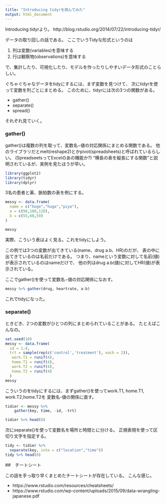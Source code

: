 ```yaml
---
title: "Introducing tidyrを読んでみた"
output: html_document
---
```

Introducing tidyrより。
http://blog.rstudio.org/2014/07/22/introducing-tidyr/



データの取り回しの話である。
ここでいうTidyな形式というのは

1. 列は変数(variables)を意味する
2. 行は観察物(observations)を意味する

で、集計したり、可視化したり、モデルを作ったりしやすいデータ形式のことらしい。

ぐちゃぐちゃなデータをtidyにするには、まず変数を見つけて、
次にtidyrを使って変数を列ごとにまとめる。
このために、tidyrには次の3つの関数がある。

* gather()
* separate()
* spread()

それぞれ見ていく。

### gather()

gather()は複数の列を取って、変数名−値の対応関係にまとめる関数である。
他のライブラリだとmelt(reshape2)とかpivot(spreadsheets)と呼ばれているらしい。
(SpreadseetsってExcelのあの機能か?)
"横長の表を縦長にする関数"と説明されているが、実例を見たほうが早い。

```r
library(ggplot2)
library(tidyr)
library(dplyr)
```
3名の患者と薬、脈拍数の表を例にする。

```r
messy <- data.frame(
  name = c("hoge","huga","piyo"),
  a = c(98,100,120),
  b = c(55,60,59)
)

messy
```
実際、こういう表はよく見る。これをtidyにしよう。

この例では3つの変数が出てきている(name、drug a.b、HR)のだが、
表の中に出てきているのは名前だけである。
つまり、nameという変数に対して名前(値)が表示されているのはnameだけで、
他の列はdrug a.b(値)に対してHR(値)が表示されている。

ここでgather()を使って変数名−値の対応関係になおす。
```r
messy %>% gather(drug, heartrate, a:b)
```
これでtidyになった。

### separate()
ときどき、2つの変数がひとつの列にまとめられていることがある。
たとえばこんなの。
```r
set.seed(10)
messy <- data.frame(
  id = 1:4,
  trt = sample(rep(c('control','treatment'), each = 2)),
   work.T1 = runif(4),
   home.T1 = runif(4),
   work.T2 = runif(4),
   home.T2 = runif(4)
  )
messy
```
こういうのをtidyにするには、まずgather()を使ってwork.T1, home.T1, work.T2,home.T2を
変数名-値の関係に直す。

```r
tidier <- messy %>% 
    gather(key, time, -id, -trt)

tidier %>% head(8)

```

次にseparate()を使って変数名を場所と時間とに分ける。
正規表現を使って区切り文字を指定する。

```r
tidy <- tidier %>% 
  separate(key, into = c("location","time"))
tidy %>% head(8)
```




##　チートシート

この話を手っ取り早くまとめたチートシートが存在している。
こんな感じ。

* https://www.rstudio.com/resources/cheatsheets/
* https://www.rstudio.com/wp-content/uploads/2015/09/data-wrangling-japanese.pdf
